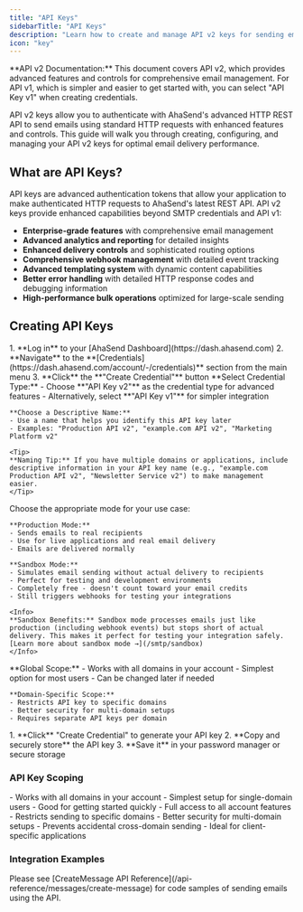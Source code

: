 ```yaml
---
title: "API Keys"
sidebarTitle: "API Keys"
description: "Learn how to create and manage API v2 keys for sending emails through AhaSend's advanced HTTP REST API"
icon: "key"
---
```


<Note>
**API v2 Documentation:** This document covers API v2, which provides advanced features and controls for comprehensive email management. For API v1, which is simpler and easier to get started with, you can select "API Key v1" when creating credentials.
</Note>

API v2 keys allow you to authenticate with AhaSend's advanced HTTP REST API to send emails using standard HTTP requests with enhanced features and controls. This guide will walk you through creating, configuring, and managing your API v2 keys for optimal email delivery performance.

## What are API Keys?

API keys are advanced authentication tokens that allow your application to make authenticated HTTP requests to AhaSend's latest REST API. API v2 keys provide enhanced capabilities beyond SMTP credentials and API v1:

- **Enterprise-grade features** with comprehensive email management
- **Advanced analytics and reporting** for detailed insights
- **Enhanced delivery controls** and sophisticated routing options
- **Comprehensive webhook management** with detailed event tracking
- **Advanced templating system** with dynamic content capabilities
- **Better error handling** with detailed HTTP response codes and debugging information
- **High-performance bulk operations** optimized for large-scale sending

## Creating API Keys

<Steps>
  <Step title="Access Credentials Dashboard" icon="user">
    1. **Log in** to your [AhaSend Dashboard](https://dash.ahasend.com)
    2. **Navigate** to the **[Credentials](https://dash.ahasend.com/account/-/credentials)** section from the main menu
    3. **Click** the **"Create Credential"** button
  </Step>

  <Step title="Configure Credential Settings" icon="gear">
    **Select Credential Type:**
    - Choose **"API Key v2"** as the credential type for advanced features
    - Alternatively, select **"API Key v1"** for simpler integration

    **Choose a Descriptive Name:**
    - Use a name that helps you identify this API key later
    - Examples: "Production API v2", "example.com API v2", "Marketing Platform v2"

    <Tip>
    **Naming Tip:** If you have multiple domains or applications, include descriptive information in your API key name (e.g., "example.com Production API v2", "Newsletter Service v2") to make management easier.
    </Tip>
  </Step>

  <Step title="Set Credential Mode" icon="vial">
    Choose the appropriate mode for your use case:

    **Production Mode:**
    - Sends emails to real recipients
    - Use for live applications and real email delivery
    - Emails are delivered normally

    **Sandbox Mode:**
    - Simulates email sending without actual delivery to recipients
    - Perfect for testing and development environments
    - Completely free - doesn't count toward your email credits
    - Still triggers webhooks for testing your integrations

    <Info>
    **Sandbox Benefits:** Sandbox mode processes emails just like production (including webhook events) but stops short of actual delivery. This makes it perfect for testing your integration safely. [Learn more about sandbox mode →](/smtp/sandbox)
    </Info>
  </Step>

  <Step title="Configure Credential Scope" icon="shield">
    **Global Scope:**
    - Works with all domains in your account
    - Simplest option for most users
    - Can be changed later if needed

    **Domain-Specific Scope:**
    - Restricts API key to specific domains
    - Better security for multi-domain setups
    - Requires separate API keys per domain

  </Step>

  <Step title="Generate and Save API Key" icon="key">
    1. **Click** "Create Credential" to generate your API key
    2. **Copy and securely store** the API key
    3. **Save it** in your password manager or secure storage
  </Step>
</Steps>

### API Key Scoping

<AccordionGroup>
  <Accordion title="Global Scope" icon="globe">
    - Works with all domains in your account
    - Simplest setup for single-domain users
    - Good for getting started quickly
    - Full access to all account features
  </Accordion>

  <Accordion title="Domain-Specific Scope" icon="filter">
    - Restricts sending to specific domains
    - Better security for multi-domain setups
    - Prevents accidental cross-domain sending
    - Ideal for client-specific applications
  </Accordion>
</AccordionGroup>

### Integration Examples

<Tip>
Please see [CreateMessage API Reference](/api-reference/messages/create-message) for code samples of sending emails using the API.
</Tip>


